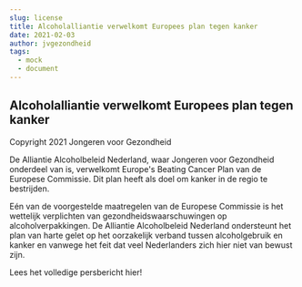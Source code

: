 ```yaml
---
slug: license
title: Alcoholalliantie verwelkomt Europees plan tegen kanker
date: 2021-02-03
author: jvgezondheid
tags:
  - mock
  - document
---
```

## Alcoholalliantie verwelkomt Europees plan tegen kanker

Copyright 2021 Jongeren voor Gezondheid

De Alliantie Alcoholbeleid Nederland, waar Jongeren voor Gezondheid onderdeel van is, verwelkomt Europe's Beating Cancer Plan van de Europese Commissie. Dit plan heeft als doel om kanker in de regio te bestrijden.

Eén van de voorgestelde maatregelen van de Europese Commissie is het wettelijk verplichten van gezondheidswaarschuwingen op alcoholverpakkingen. De Alliantie Alcoholbeleid Nederland ondersteunt het plan van harte gelet op het oorzakelijk verband tussen alcoholgebruik en kanker en vanwege het feit dat veel Nederlanders zich hier niet van bewust zijn.

Lees het volledige persbericht hier!